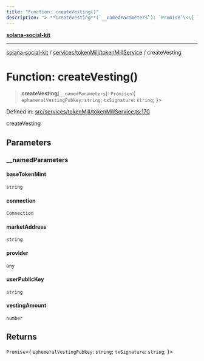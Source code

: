 ```yaml
---
title: "Function: createVesting()"
description: "> **createVesting**(`__namedParameters`): `Promise`\<\{ `ephemeralVestingPubkey`: `string`; `txSignature`: `string`; \}\>"
---
```


[**solana-social-kit**](../../../../README.mdx)

***

[solana-social-kit](../../../../README.mdx) / [services/tokenMill/tokenMillService](../README.mdx) / createVesting

# Function: createVesting()

> **createVesting**(`__namedParameters`): `Promise`\<\{ `ephemeralVestingPubkey`: `string`; `txSignature`: `string`; \}\>

Defined in: [src/services/tokenMill/tokenMillService.ts:170](https://github.com/SendArcade/solana-social-starter/blob/03568260ca96ed63f77049843c721de1cb011893/src/services/tokenMill/tokenMillService.ts#L170)

createVesting

## Parameters

### \_\_namedParameters

#### baseTokenMint

`string`

#### connection

`Connection`

#### marketAddress

`string`

#### provider

`any`

#### userPublicKey

`string`

#### vestingAmount

`number`

## Returns

`Promise`\<\{ `ephemeralVestingPubkey`: `string`; `txSignature`: `string`; \}\>
